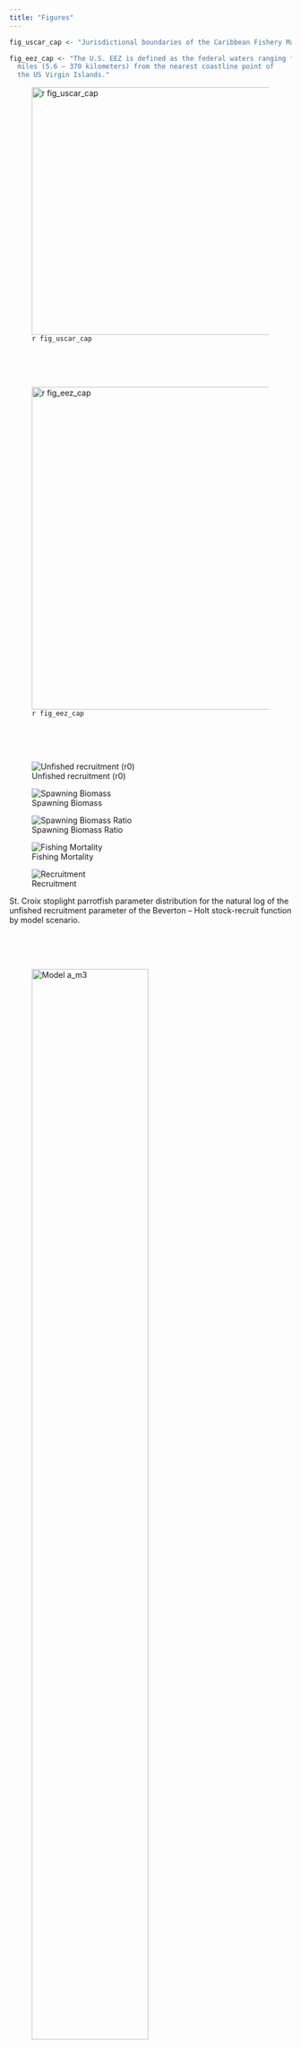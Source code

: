 ```yaml
---
title: "Figures"
---
```


```r
fig_uscar_cap <- "Jurisdictional boundaries of the Caribbean Fishery Management Council."

fig_eez_cap <- "The U.S. EEZ is defined as the federal waters ranging from 3 to 200 nautical 
  miles (5.6 – 370 kilometers) from the nearest coastline point of 
  the US Virgin Islands."
```

![`r fig_uscar_cap`](https://www.fisheries.noaa.gov/s3//styles/original/s3/dam-migration/island_group_management_areas.jpg?itok=5wvkxme2){#fig-uscar width="4.6in"}

\
\
\

![`r fig_eez_cap`](https://www.fisheries.noaa.gov/s3//styles/original/s3/dam-migration/carib_map_stx.jpg?itok=yeYHZ8gy){#fig-eez width="6in"}

\
\
\

::: {#fig-par layout-ncol="2"}

![Unfished recruitment (r0)](/Scenarios/plots_m3/compare16_densities_SR_LN(R0).png){#fig-r0}

![Spawning Biomass](/Scenarios/plots_m3_plain/compare2_spawnbio_uncertainty.png){#fig-ssb}

![Spawning Biomass Ratio](/Scenarios/plots_m3_plain/compare4_Bratio_uncertainty.png){#fig-ssb-ratio}

![Fishing Mortality](/Scenarios/plots_m3/compare8_Fvalue_uncertainty.png){#fig-f}

![Recruitment](/Scenarios/plots_m3_plain/compare10_recruits_uncertainty.png){#fig-recruits}

St. Croix stoplight parrotfish parameter distribution for the natural log of the unfished recruitment parameter of the Beverton – Holt stock-recruit function by model scenario.
:::

\
\
\

::: {#fig-jitter layout-ncol="2"}
![Model a_m3](/Scenarios/84_stx_f3_5cm_010641_0041_a_m3/diagnostics/jitter/Total_Likelihood.png){width="70%"}

![Model b_m3](/Scenarios/84_stx_f3_5cm_010641_0041_b_m3/diagnostics/jitter/Total_Likelihood.png){width="70%"}

![Model v1_m3](/Scenarios/84_stx_f3_5cm_010641_0041_v1_m3/diagnostics/jitter/Total_Likelihood.png){width="70%"}

![Model v3_m3](/Scenarios/84_stx_f3_5cm_010641_0041_v3_m3/diagnostics/jitter/Total_Likelihood.png){width="70%"}

![Model v7_m3](/Scenarios/84_stx_f3_5cm_010641_0041_v7_m3/diagnostics/jitter/Total_Likelihood.png){width="70%"}

St. Croix stoplight parrotfish jitter analysis total likelihood. Each panel gives the results of 30 model runs where the starting parameter values for each run were randomly changed by 20% from the base model's values using a uniform distribution in cumulative normal space.
:::

\
\
\

::: {#fig-cpue layout-ncol="2"}

![a_m3](/Scenarios/84_stx_f3_5cm_010641_0041_a_m3/plots/index2_cpuefit_NCRMP.png)

![v1_m3](/Scenarios/84_stx_f3_5cm_010641_0041_v1_m3/plots/index2_cpuefit_NCRMP.png)

![v3_m3](/Scenarios/84_stx_f3_5cm_010641_0041_v3_m3/plots/index2_cpuefit_NCRMP.png)

![v7_m3](/Scenarios/84_stx_f3_5cm_010641_0041_v7_m3/plots/index2_cpuefit_NCRMP.png)


St. Croix stoplight parrotfish National Coral Reef Monitoring Program observed (open circles) and predicted (blue line) indices of relative abundance and associated standard errors by modeling scenario. Lines indicate 95% uncertainty interval around observed index values based on the model assumption of lognormal error.
:::

\
\
\

::: {#fig-lenfit layout-ncol="2"}

![a_m3](/Scenarios/84_stx_f3_5cm_010641_0041_a_m3/plots/comp_lenfit__aggregated_across_time.png){width="50%"}

![b_m3](/Scenarios/84_stx_f3_5cm_010641_0041_b_m3/plots/comp_lenfit__aggregated_across_time.png){width="50%"}

![v1_m3](/Scenarios/84_stx_f3_5cm_010641_0041_v1_m3/plots/comp_lenfit__aggregated_across_time.png){width="50%"}

![v3_m3](/Scenarios/84_stx_f3_5cm_010641_0041_v3_m3/plots/comp_lenfit__aggregated_across_time.png){width="50%"}

![v7_m3](/Scenarios/84_stx_f3_5cm_010641_0041_v7_m3/plots/comp_lenfit__aggregated_across_time.png){width="50%"}

St. Croix stoplight parrotfish observed and predicted length distributions aggregated across years for the Commercial Dive and NCRMP length compositions by modeling scenario. Green lines represent predicted length compositions, while gray regions represent observed length compositions. The effective sample size used to weight the length composition data is provided by N adj (the input sample size), and N eff (the calculated effective sample size used in the McAllister-Ianelli tuning method), are shown in the upper right corners.
:::

\
\
\

::: {#fig-lenfit-ncrmp layout-ncol="2"}

![b_m3](/Scenarios/84_stx_f3_5cm_010641_0041_b_m3/plots/comp_lenfit_flt2mkt0.png){width="50%"}

![v1_m3](/Scenarios/84_stx_f3_5cm_010641_0041_v1_m3/plots/comp_lenfit_flt2mkt0.png){width="50%"}

![v7_m3](/Scenarios/84_stx_f3_5cm_010641_0041_v7_m3/plots/comp_lenfit_flt2mkt0.png){width="50%"}

St. Croix stoplight parrotfish observed and predicted length distributions for the NCRMP length composition data by year and modeling scenario. Green lines represent predicted length compositions, while gray regions represent observed length compositions. The effective sample size used to weight the length composition data is provided by N adj (the input sample size), and N eff (the calculated effective sample size used in the McAllister-Ianelli tuning method), are shown in the upper right corners.
:::

\
\
\

::: {#fig-meanlen-ncrmp layout-ncol="2"}

![b_m3](/Scenarios/84_stx_f3_5cm_010641_0041_b_m3/plots/comp_lenfit_data_weighting_TA1-8_NCRMP.png)

![v1_m3](/Scenarios/84_stx_f3_5cm_010641_0041_v1_m3/plots/comp_lenfit_data_weighting_TA1-8_NCRMP.png)

![v7_m3](/Scenarios/84_stx_f3_5cm_010641_0041_v7_m3/plots/comp_lenfit_data_weighting_TA1-8_NCRMP.png)

St. Croix stoplight parrotfish observed (open circles) and predicted (blue line) mean length by year and modeling scenario.
:::

\
\
\

::: {#fig-retro layout-ncol="2"}

![a_m3](/Scenarios/84_stx_f3_5cm_010641_0041_a_m3/diagnostics/retro/plots/retro_SSB.png){width="65%"}

![b_m3](/Scenarios/84_stx_f3_5cm_010641_0041_b_m3/diagnostics/retro/plots/retro_SSB.png){width="65%"}

![v1_m3](/Scenarios/84_stx_f3_5cm_010641_0041_v1_m3/diagnostics/retro/plots/retro_SSB.png){width="65%"}

![v3_m3](/Scenarios/84_stx_f3_5cm_010641_0041_v3_m3/diagnostics/retro/plots/retro_SSB.png){width="65%"}

![v7_m3](/Scenarios/84_stx_f3_5cm_010641_0041_v7_m3/diagnostics/retro/plots/retro_SSB.png){width="65%"}


St. Croix stoplight parrotfish retrospective analysis of spawning stock biomass (SSB) conducted by refitting models after removing five years of observation, one year at a time sequentially. Mohn's rho statistics and the corresponding "hindcast rho" measure the severity of retrospective patterns. One-year-ahead projections denoted by color-coded dashed lines with terminal points. Grey shaded areas are the 95% confidence intervals.
:::

\
\
\

::: {#fig-profile-r0 layout-ncol="2"}

![a_m3](/Scenarios/84_stx_f3_5cm_010641_0041_a_m3/diagnostics/profile_r0/profile_plot_likelihood.png){width="70%"}

![b_m3](/Scenarios/84_stx_f3_5cm_010641_0041_b_m3/diagnostics/profile_r0/profile_plot_likelihood.png){width="70%"}

![v1_m3](/Scenarios/84_stx_f3_5cm_010641_0041_v1_m3/diagnostics/profile_r0/profile_plot_likelihood.png){width="70%"}

![v3_m3](/Scenarios/84_stx_f3_5cm_010641_0041_v3_m3/diagnostics/profile_r0/profile_plot_likelihood.png){width="70%"}

![v7_m3](/Scenarios/84_stx_f3_5cm_010641_0041_v7_m3/diagnostics/profile_r0/profile_plot_likelihood.png){width="70%"}


St. Croix stoplight parrotfish R0 profile.
:::

\
\
\

::: {#fig-profile-eqcatch layout-ncol="2"}

![a_m3](/Scenarios/84_stx_f3_5cm_010641_0041_a_m3/diagnostics/profile_eqcatch/profile_plot_likelihood.png){width="70%"}

![b_m3](/Scenarios/84_stx_f3_5cm_010641_0041_b_m3/diagnostics/profile_eqcatch/profile_plot_likelihood.png){width="70%"}

![v1_m3](/Scenarios/84_stx_f3_5cm_010641_0041_v1_m3/diagnostics/profile_eqcatch/profile_plot_likelihood.png){width="70%"}

![v3_m3](/Scenarios/84_stx_f3_5cm_010641_0041_v3_m3/diagnostics/profile_eqcatch/profile_plot_likelihood.png){width="70%"}

![v7_m3](/Scenarios/84_stx_f3_5cm_010641_0041_v7_m3/diagnostics/profile_eqcatch/profile_plot_likelihood.png){width="70%"}


St. Croix stoplight parrotfish Initial F profile.
:::

\
\
\

::: {#fig-profile-k layout-ncol="2"}

![a_m3](/Scenarios/84_stx_f3_5cm_010641_0041_a_m3/diagnostics/profile_k/profile_plot_likelihood.png){width="70%"}

![b_m3](/Scenarios/84_stx_f3_5cm_010641_0041_b_m3/diagnostics/profile_k/profile_plot_likelihood.png){width="70%"}

![v1_m3](/Scenarios/84_stx_f3_5cm_010641_0041_v1_m3/diagnostics/profile_k/profile_plot_likelihood.png){width="70%"}

![v3_m3](/Scenarios/84_stx_f3_5cm_010641_0041_v3_m3/diagnostics/profile_k/profile_plot_likelihood.png){width="70%"}

![v7_m3](/Scenarios/84_stx_f3_5cm_010641_0041_v7_m3/diagnostics/profile_k/profile_plot_likelihood.png){width="70%"}


St. Croix stoplight parrotfish Initial F profile.
:::
